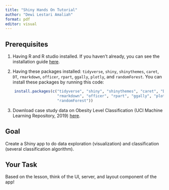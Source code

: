 ```yaml
---
title: "Shiny Hands On Tutorial"
author: "Dewi Lestari Amaliah"
format: pdf
editor: visual
---
```


## Prerequisites

1.  Having R and R studio installed. If you haven't already, you can see the installation guide [here](https://posit.co/download/rstudio-desktop/).

2.  Having these packages installed: `tidyverse`, `shiny`, `shinythemes`, `caret`, `DT`, `rmarkdown`, `officer`, `rpart`, `ggally`, `plotly`, and `randomForest`. You can install these packages by running this code:

```r
    install.packages(c("tidyverse", "shiny", "shinythemes", "caret", "DT",
                       "rmarkdown", "officer", "rpart", "ggally", "plotly",
                       "randomForest"))
```

3.  Download case study data on Obesity Level Classification (UCI Machine Learning Repository, 2019) [here](https://archive.ics.uci.edu/dataset/544/estimation+of+obesity+levels+based+on+eating+habits+and+physical+condition).

## Goal

Create a Shiny app to do data exploration (visualization) and classification (several classification algorithm).

## Your Task

Based on the lesson, think of the UI, server, and layout component of the app!
